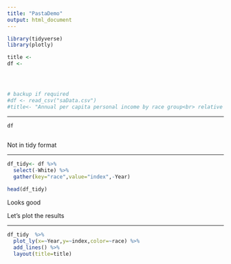 ```yaml
---
title: "PastaDemo"
output: html_document
---
```


```r

library(tidyverse)
library(plotly)

title <- 
df <- 




# backup if required
#df <- read_csv("saData.csv")
#title<- "Annual per capita personal income by race group<br> relative to white levels"

```

---

```r
df
 
```

Not in tidy format

---


```r


df_tidy<- df %>% 
  select(-White) %>% 
  gather(key="race",value="index",-Year)

head(df_tidy)

```

Looks good

Let's plot the results

---
```r

df_tidy  %>% 
  plot_ly(x=~Year,y=~index,color=~race) %>% 
  add_lines() %>% 
  layout(title=title)

```